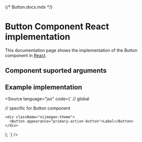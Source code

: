 {/* Button.docs.mdx */}

<Meta of={ButtonStories} />

# Button Component React implementation
This documentation page shows the implementation of the Button component in [React](https://react.dev/).

## Component suported arguments
<Primary />
<Controls />

## Example implementation
<Source language="jsx" code={`
// global

// specific for Button component

    <div className="nijmegen-theme">
      <Button appearance="primary-action-button">Label</Button>
    </div>
);
`} />